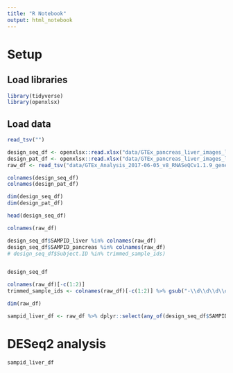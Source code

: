 ```yaml
---
title: "R Notebook"
output: html_notebook
---
```


# Setup

## Load libraries

```r
library(tidyverse)
library(openxlsx)
```

## Load data

```r
read_tsv("")

design_seq_df <- openxlsx::read.xlsx("data/GTEx_pancreas_liver_images_liverfat_pancreasfat_seq.xlsx")
design_pat_df <- openxlsx::read.xlsx("data/GTEx_pancreas_liver_images_liverfat_pancreasfat.xlsx")
raw_df <- read_tsv("data/GTEx_Analysis_2017-06-05_v8_RNASeQCv1.1.9_gene_reads.gct", skip = 2)

colnames(design_seq_df)
colnames(design_pat_df)

dim(design_seq_df)
dim(design_pat_df)

head(design_seq_df)

colnames(raw_df)

design_seq_df$SAMPID_liver %in% colnames(raw_df)
design_seq_df$SAMPID_pancreas %in% colnames(raw_df)
# design_seq_df$Subject.ID %in% trimmed_sample_ids)


design_seq_df

colnames(raw_df)[-c(1:2)]
trimmed_sample_ids <- colnames(raw_df)[-c(1:2)] %>% gsub("-\\d\\d\\d\\d-SM-.*", "", .)

dim(raw_df)

sampid_liver_df <- raw_df %>% dplyr::select(any_of(design_seq_df$SAMPID_liver))
```

# DESeq2 analysis

```r
sampid_liver_df
```





















